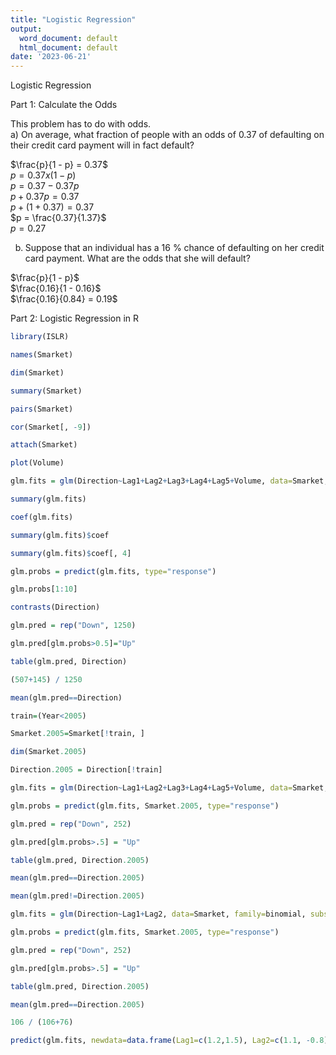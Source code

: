 ```yaml
---
title: "Logistic Regression"
output:
  word_document: default
  html_document: default
date: '2023-06-21'
---
```


Logistic Regression

Part 1: Calculate the Odds 
  
  This problem has to do with odds.  
  a) On average, what fraction of people with an odds of 0.37 of defaulting on their credit card payment will in fact default?  
  
  $\frac{p}{1 - p} = 0.37$  
  $p = 0.37 x (1 - p)$  
  $p = 0.37 - 0.37p$  
  $p + 0.37p = 0.37$  
  $p + (1 + 0.37) = 0.37$  
  $p = \frac{0.37}{1.37}$  
  $p = 0.27$  
  
  
  b) Suppose that an individual has a 16 % chance of defaulting on her credit card payment. What are the odds that she will default?  
  
  $\frac{p}{1 - p}$   
  $\frac{0.16}{1 - 0.16}$  
  $\frac{0.16}{0.84} = 0.19$  
  
  
Part 2: Logistic Regression in R

```r
library(ISLR)

names(Smarket)

dim(Smarket)

summary(Smarket)

pairs(Smarket)

cor(Smarket[, -9])

attach(Smarket)

plot(Volume)

glm.fits = glm(Direction~Lag1+Lag2+Lag3+Lag4+Lag5+Volume, data=Smarket, family=binomial)

summary(glm.fits)

coef(glm.fits)

summary(glm.fits)$coef

summary(glm.fits)$coef[, 4]

glm.probs = predict(glm.fits, type="response")

glm.probs[1:10]

contrasts(Direction)

glm.pred = rep("Down", 1250)

glm.pred[glm.probs>0.5]="Up"

table(glm.pred, Direction)

(507+145) / 1250

mean(glm.pred==Direction)

train=(Year<2005)

Smarket.2005=Smarket[!train, ]

dim(Smarket.2005)

Direction.2005 = Direction[!train]

glm.fits = glm(Direction~Lag1+Lag2+Lag3+Lag4+Lag5+Volume, data=Smarket, family=binomial, subset=train)

glm.probs = predict(glm.fits, Smarket.2005, type="response")

glm.pred = rep("Down", 252)

glm.pred[glm.probs>.5] = "Up"

table(glm.pred, Direction.2005)

mean(glm.pred==Direction.2005)

mean(glm.pred!=Direction.2005)

glm.fits = glm(Direction~Lag1+Lag2, data=Smarket, family=binomial, subset=train)

glm.probs = predict(glm.fits, Smarket.2005, type="response")

glm.pred = rep("Down", 252)

glm.pred[glm.probs>.5] = "Up"

table(glm.pred, Direction.2005)

mean(glm.pred==Direction.2005)

106 / (106+76)

predict(glm.fits, newdata=data.frame(Lag1=c(1.2,1.5), Lag2=c(1.1, -0.8)), type="response")
```
